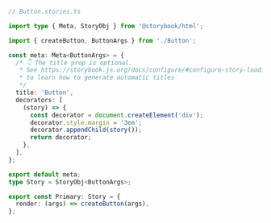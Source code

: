 ```ts
// Button.stories.ts

import type { Meta, StoryObj } from '@storybook/html';

import { createButton, ButtonArgs } from './Button';

const meta: Meta<ButtonArgs> = {
  /* 👇 The title prop is optional.
   * See https://storybook.js.org/docs/configure/#configure-story-loading
   * to learn how to generate automatic titles
   */
  title: 'Button',
  decorators: [
    (story) => {
      const decorator = document.createElement('div');
      decorator.style.margin = '3em';
      decorator.appendChild(story());
      return decorator;
    },
  ],
};

export default meta;
type Story = StoryObj<ButtonArgs>;

export const Primary: Story = {
  render: (args) => createButton(args),
};
```
